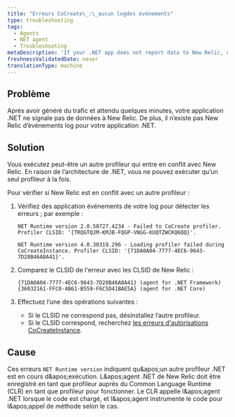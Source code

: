 ```yaml
---
title: "Erreurs CoCreate\_:\_aucun logdes événements"
type: troubleshooting
tags:
  - Agents
  - NET agent
  - Troubleshooting
metaDescription: 'If your .NET app does not report data to New Relic, or if it does not have an event log, check for profiler conflicts.'
freshnessValidatedDate: never
translationType: machine
---
```


## Problème

Après avoir généré du trafic et attendu quelques minutes, votre application .NET ne signale pas de données à New Relic. De plus, il n’existe pas New Relic d’événements log pour votre application .NET.

## Solution

Vous exécutez peut-être un autre profileur qui entre en conflit avec New Relic. En raison de l’architecture de .NET, vous ne pouvez exécuter qu’un seul profileur à la fois.

Pour vérifier si New Relic est en conflit avec un autre profileur :

1. Vérifiez des application événements de votre log pour détecter les erreurs ; par exemple :

   ```
   NET Runtime version 2.0.50727.4234 - Failed to CoCreate profiler. Profiler CLSID: '{TRQGTQJM-KMJB-FQGP-VNGG-KUQTZWCKQ6QQ}'.
   ```

   ```
   NET Runtime version 4.0.30319.296 - Loading profiler failed during CoCreateInstance. Profiler CLSID: '{71DA0A04-7777-4EC6-9643-7D28B46A8A41}'.
   ```

2. Comparez le CLSID de l'erreur avec les CLSID de New Relic :

   ```
   {71DA0A04-7777-4EC6-9643-7D28B46A8A41} (agent for .NET Framework)
   {36032161-FFC0-4B61-B559-F6C5D41BAE5A} (agent for .NET Core)
   ```

3. Effectuez l’une des opérations suivantes :

   * Si le CLSID ne correspond pas, désinstallez l’autre profileur.
   * Si le CLSID correspond, recherchez [les erreurs d'autorisations CoCreateInstance](/docs/agents/net-agent/troubleshooting/cocreateinstance-errors-no-profiler-log).

## Cause

Ces erreurs `NET Runtime version` indiquent qu&amp;apos;un autre profileur .NET est en cours d&amp;apos;exécution. L&amp;apos;agent .NET de New Relic doit être enregistré en tant que profileur auprès du Common Language Runtime (CLR) en tant que profileur pour fonctionner. Le CLR appelle l&amp;apos;agent .NET lorsque le code est chargé, et l&amp;apos;agent instrumente le code pour l&amp;apos;appel de méthode selon le cas.